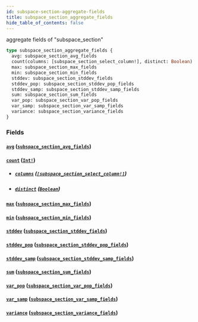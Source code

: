 ```yaml
---
id: subspace-section-aggregate-fields
title: subspace_section_aggregate_fields
hide_table_of_contents: false
---
```


aggregate fields of "subspace_section"

```graphql
type subspace_section_aggregate_fields {
  avg: subspace_section_avg_fields
  count(columns: [subspace_section_select_column!], distinct: Boolean): Int!
  max: subspace_section_max_fields
  min: subspace_section_min_fields
  stddev: subspace_section_stddev_fields
  stddev_pop: subspace_section_stddev_pop_fields
  stddev_samp: subspace_section_stddev_samp_fields
  sum: subspace_section_sum_fields
  var_pop: subspace_section_var_pop_fields
  var_samp: subspace_section_var_samp_fields
  variance: subspace_section_variance_fields
}
```

### Fields

#### [`avg`](#) ([`subspace_section_avg_fields`](../objects/subspace-section-avg-fields))

#### [`count`](#) ([`Int!`](../scalars/int))

- ##### [`columns`](#) ([`[subspace_section_select_column!]`](../enums/subspace-section-select-column))

- ##### [`distinct`](#) ([`Boolean`](../scalars/boolean))

#### [`max`](#) ([`subspace_section_max_fields`](../objects/subspace-section-max-fields))

#### [`min`](#) ([`subspace_section_min_fields`](../objects/subspace-section-min-fields))

#### [`stddev`](#) ([`subspace_section_stddev_fields`](../objects/subspace-section-stddev-fields))

#### [`stddev_pop`](#) ([`subspace_section_stddev_pop_fields`](../objects/subspace-section-stddev-pop-fields))

#### [`stddev_samp`](#) ([`subspace_section_stddev_samp_fields`](../objects/subspace-section-stddev-samp-fields))

#### [`sum`](#) ([`subspace_section_sum_fields`](../objects/subspace-section-sum-fields))

#### [`var_pop`](#) ([`subspace_section_var_pop_fields`](../objects/subspace-section-var-pop-fields))

#### [`var_samp`](#) ([`subspace_section_var_samp_fields`](../objects/subspace-section-var-samp-fields))

#### [`variance`](#) ([`subspace_section_variance_fields`](../objects/subspace-section-variance-fields))
